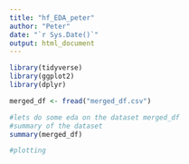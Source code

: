 ```yaml
---
title: "hf_EDA_peter"
author: "Peter"
date: "`r Sys.Date()`"
output: html_document
---
```


```r
library(tidyverse)
library(ggplot2)
library(dplyr)
```

```r
merged_df <- fread("merged_df.csv")
```

```r
#lets do some eda on the dataset merged_df
#summary of the dataset
summary(merged_df)
```

```r
#plotting
```



